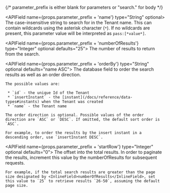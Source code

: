 
{/*  parameter_prefix is either blank for parameters or "search." for body */}

<APIBlock>


  <APIField name={props.parameter_prefix + 'name'} type="String" optional>
    The case-insensitive string to search for in the Tenant name. This can contain wildcards using the asterisk character (`*`). If no wildcards are present, this parameter value will be interpreted as `pass:[*value*]`.
  </APIField>

  <APIField name={props.parameter_prefix + 'numberOfResults'} type="Integer" optional defaults="25">
    The number of results to return from the search.
  </APIField>

  <APIField name={props.parameter_prefix + 'orderBy'} type="String" optional defaults="name ASC">
    The database field to order the search results as well as an order direction.

    The possible values are:

     * `id` - the unique Id of the Tenant
     * `insertInstant` - the [instant](/docs/reference/data-types#instants) when the Tenant was created
     * `name` - the Tenant name

    The order direction is optional. Possible values of the order direction are `ASC` or `DESC`. If omitted, the default sort order is `ASC`.

    For example, to order the results by the insert instant in a descending order, use `insertInstant DESC`.
  </APIField>

  <APIField name={props.parameter_prefix + 'startRow'} type="Integer" optional defaults="0">
    The offset into the total results. In order to paginate the results, increment this value by the <InlineField>numberOfResults</InlineField> for subsequent requests.

    For example, if the total search results are greater than the page size designated by <InlineField>numberOfResults</InlineField>, set this value to `25` to retrieve results `26-50`, assuming the default page size.
  </APIField>
</APIBlock>
